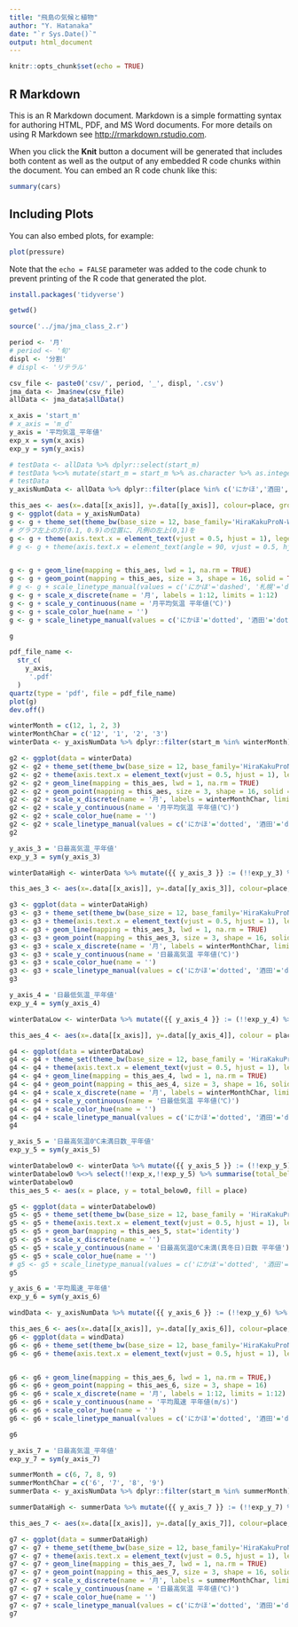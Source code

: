 ```yaml
---
title: "飛島の気候と植物"
author: "Y. Hatanaka"
date: "`r Sys.Date()`"
output: html_document
---
```


```r
knitr::opts_chunk$set(echo = TRUE)
```

## R Markdown

This is an R Markdown document. Markdown is a simple formatting syntax for authoring HTML, PDF, and MS Word documents. For more details on using R Markdown see <http://rmarkdown.rstudio.com>.

When you click the **Knit** button a document will be generated that includes both content as well as the output of any embedded R code chunks within the document. You can embed an R code chunk like this:

```r
summary(cars)
```

## Including Plots

You can also embed plots, for example:

```r
plot(pressure)
```

Note that the `echo = FALSE` parameter was added to the code chunk to prevent printing of the R code that generated the plot.

```r
install.packages('tidyverse')
```

```r
getwd()
```

```r
source('../jma/jma_class_2.r')

period <- '月'
# period <- '旬'
displ <- '分割'
# displ <- 'リテラル'

csv_file <- paste0('csv/', period, '_', displ, '.csv')
jma_data <- Jma$new(csv_file)
allData <- jma_data$allData()

```
```r
x_axis = 'start_m'
# x_axis = 'm_d'
y_axis = '平均気温_平年値'
exp_x = sym(x_axis)
exp_y = sym(y_axis)

# testData <- allData %>% dplyr::select(start_m)
# testData %<>% mutate(start_m = start_m %>% as.character %>% as.integer)
# testData
y_axisNumData <- allData %>% dplyr::filter(place %in% c('にかほ','酒田','飛島')) %>% mutate({{ x_axis }} := (!!exp_x) %>% as.character %>% as.integer) %>% mutate({{ y_axis }} := (!!exp_y) %>% as.numeric) %>% group_by(place)

this_aes <- aes(x=.data[[x_axis]], y=.data[[y_axis]], colour=place, group=place, linetype=place)
g <- ggplot(data = y_axisNumData)
g <- g + theme_set(theme_bw(base_size = 12, base_family='HiraKakuProN-W3'))
# グラフ左上の方(0.1, 0.9)の位置に、凡例の左上(0,1)を
g <- g + theme(axis.text.x = element_text(vjust = 0.5, hjust = 1), legend.position=c(0.05,0.95), legend.justification=c(0,1))
# g <- g + theme(axis.text.x = element_text(angle = 90, vjust = 0.5, hjust = 1))


g <- g + geom_line(mapping = this_aes, lwd = 1, na.rm = TRUE)
g <- g + geom_point(mapping = this_aes, size = 3, shape = 16, solid = TRUE)
# g <- g + scale_linetype_manual(values = c('にかほ'='dashed', '札幌'='dotted', '山形'='dotted', '酒田'='dashed', '飛島'='solid'))
g <- g + scale_x_discrete(name = '月', labels = 1:12, limits = 1:12)
g <- g + scale_y_continuous(name = '月平均気温 平年値(℃)')
g <- g + scale_color_hue(name = '')
g <- g + scale_linetype_manual(values = c('にかほ'='dotted', '酒田'='dotted', '飛島'='solid'), name = '')

g
```
```r
pdf_file_name <-
  str_c(
    y_axis,
     '.pdf'
  )
quartz(type = 'pdf', file = pdf_file_name)
plot(g)
dev.off()

```
```r
winterMonth = c(12, 1, 2, 3)
winterMonthChar = c('12', '1', '2', '3')
winterData <- y_axisNumData %>% dplyr::filter(start_m %in% winterMonth) %>% mutate(start_m = start_m %>% as.character)

g2 <- ggplot(data = winterData)
g2 <- g2 + theme_set(theme_bw(base_size = 12, base_family='HiraKakuProN-W3'))
g2 <- g2 + theme(axis.text.x = element_text(vjust = 0.5, hjust = 1), legend.position=c(0.95,0.05), legend.justification=c(1,0))
g2 <- g2 + geom_line(mapping = this_aes, lwd = 1, na.rm = TRUE)
g2 <- g2 + geom_point(mapping = this_aes, size = 3, shape = 16, solid = TRUE)
g2 <- g2 + scale_x_discrete(name = '月', labels = winterMonthChar, limits =  winterMonthChar)
g2 <- g2 + scale_y_continuous(name = '月平均気温 平年値(℃)')
g2 <- g2 + scale_color_hue(name = '')
g2 <- g2 + scale_linetype_manual(values = c('にかほ'='dotted', '酒田'='dotted', '飛島'='solid'), name = '')
g2
```

```r
y_axis_3 = '日最高気温_平年値'
exp_y_3 = sym(y_axis_3)

winterDataHigh <- winterData %>% mutate({{ y_axis_3 }} := (!!exp_y_3) %>% as.numeric)

this_aes_3 <- aes(x=.data[[x_axis]], y=.data[[y_axis_3]], colour=place, group=place, linetype=place)

g3 <- ggplot(data = winterDataHigh)
g3 <- g3 + theme_set(theme_bw(base_size = 12, base_family='HiraKakuProN-W3'))
g3 <- g3 + theme(axis.text.x = element_text(vjust = 0.5, hjust = 1), legend.position=c(0.95,0.05), legend.justification=c(1,0))
g3 <- g3 + geom_line(mapping = this_aes_3, lwd = 1, na.rm = TRUE)
g3 <- g3 + geom_point(mapping = this_aes_3, size = 3, shape = 16, solid = TRUE)
g3 <- g3 + scale_x_discrete(name = '月', labels = winterMonthChar, limits =  winterMonthChar)
g3 <- g3 + scale_y_continuous(name = '日最高気温 平年値(℃)')
g3 <- g3 + scale_color_hue(name = '')
g3 <- g3 + scale_linetype_manual(values = c('にかほ'='dotted', '酒田'='dotted', '飛島'='solid'), name = '')
g3
```

```r
y_axis_4 = '日最低気温_平年値'
exp_y_4 = sym(y_axis_4)

winterDataLow <- winterData %>% mutate({{ y_axis_4 }} := (!!exp_y_4) %>% as.numeric)

this_aes_4 <- aes(x=.data[[x_axis]], y=.data[[y_axis_4]], colour = place, group = place, linetype = place)

g4 <- ggplot(data = winterDataLow)
g4 <- g4 + theme_set(theme_bw(base_size = 12, base_family = 'HiraKakuProN-W3'))
g4 <- g4 + theme(axis.text.x = element_text(vjust = 0.5, hjust = 1), legend.position=c(0.95,0.05), legend.justification=c(1,0))
g4 <- g4 + geom_line(mapping = this_aes_4, lwd = 1, na.rm = TRUE)
g4 <- g4 + geom_point(mapping = this_aes_4, size = 3, shape = 16, solid = TRUE)
g4 <- g4 + scale_x_discrete(name = '月', labels = winterMonthChar, limits =  winterMonthChar)
g4 <- g4 + scale_y_continuous(name = '日最低気温 平年値(℃)')
g4 <- g4 + scale_color_hue(name = '')
g4 <- g4 + scale_linetype_manual(values = c('にかほ'='dotted', '酒田'='dotted', '飛島'='solid'), name = '')
g4
```
```r
y_axis_5 = '日最高気温0℃未満日数_平年値'
exp_y_5 = sym(y_axis_5)

winterDatabelow0 <- winterData %>% mutate({{ y_axis_5 }} := (!!exp_y_5) %>% as.numeric)
winterDatabelow0 %<>% select(!!exp_x,!!exp_y_5) %>% summarise(total_below0 = sum(!!exp_y_5))
winterDatabelow0
this_aes_5 <- aes(x = place, y = total_below0, fill = place)

g5 <- ggplot(data = winterDatabelow0)
g5 <- g5 + theme_set(theme_bw(base_size = 12, base_family = 'HiraKakuProN-W3'))
g5 <- g5 + theme(axis.text.x = element_text(vjust = 0.5, hjust = 1), legend.position='none')
g5 <- g5 + geom_bar(mapping = this_aes_5, stat='identity')
g5 <- g5 + scale_x_discrete(name = '')
g5 <- g5 + scale_y_continuous(name = '日最高気温0℃未満(真冬日)日数 平年値')
g5 <- g5 + scale_color_hue(name = '')
# g5 <- g5 + scale_linetype_manual(values = c('にかほ'='dotted', '酒田'='dotted', '飛島'='solid'), name = '')
g5

```

```r
y_axis_6 = '平均風速_平年値'
exp_y_6 = sym(y_axis_6)

windData <- y_axisNumData %>% mutate({{ y_axis_6 }} := (!!exp_y_6) %>% as.numeric)

this_aes_6 <- aes(x=.data[[x_axis]], y=.data[[y_axis_6]], colour=place, group=place, linetype=place)
g6 <- ggplot(data = windData)
g6 <- g6 + theme_set(theme_bw(base_size = 12, base_family='HiraKakuProN-W3'))
g6 <- g6 + theme(axis.text.x = element_text(vjust = 0.5, hjust = 1), legend.position=c(0.7,1), legend.justification=c(0,1))


g6 <- g6 + geom_line(mapping = this_aes_6, lwd = 1, na.rm = TRUE,)
g6 <- g6 + geom_point(mapping = this_aes_6, size = 3, shape = 16)
g6 <- g6 + scale_x_discrete(name = '月', labels = 1:12, limits = 1:12)
g6 <- g6 + scale_y_continuous(name = '平均風速 平年値(m/s)')
g6 <- g6 + scale_color_hue(name = '')
g6 <- g6 + scale_linetype_manual(values = c('にかほ'='dotted', '酒田'='dotted', '飛島'='solid'), name = '')

g6
```

```r
y_axis_7 = '日最高気温_平年値'
exp_y_7 = sym(y_axis_7)

summerMonth = c(6, 7, 8, 9)
summerMonthChar = c('6', '7', '8', '9')
summerData <- y_axisNumData %>% dplyr::filter(start_m %in% summerMonth) %>% mutate(start_m = start_m %>% as.character)

summerDataHigh <- summerData %>% mutate({{ y_axis_7 }} := (!!exp_y_7) %>% as.numeric)

this_aes_7 <- aes(x=.data[[x_axis]], y=.data[[y_axis_7]], colour=place, group=place, linetype=place)

g7 <- ggplot(data = summerDataHigh)
g7 <- g7 + theme_set(theme_bw(base_size = 12, base_family='HiraKakuProN-W3'))
g7 <- g7 + theme(axis.text.x = element_text(vjust = 0.5, hjust = 1), legend.position=c(0.95,0.99), legend.justification=c(1,1))
g7 <- g7 + geom_line(mapping = this_aes_7, lwd = 1, na.rm = TRUE)
g7 <- g7 + geom_point(mapping = this_aes_7, size = 3, shape = 16, solid = TRUE)
g7 <- g7 + scale_x_discrete(name = '月', labels = summerMonthChar, limits =  summerMonthChar)
g7 <- g7 + scale_y_continuous(name = '日最高気温 平年値(℃)')
g7 <- g7 + scale_color_hue(name = '')
g7 <- g7 + scale_linetype_manual(values = c('にかほ'='dotted', '酒田'='dotted', '飛島'='solid'), name = '')
g7

```

